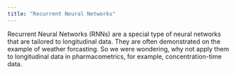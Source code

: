 ```yaml
---
title: "Recurrent Neural Networks"
---
```

Recurrent Neural Networks (RNNs) are a special type of neural networks that are tailored to longitudinal data. They are often demonstrated on the example of weather forcasting. So we were wondering, why not apply them to longitudinal data in pharmacometrics, for example, concentration-time data.